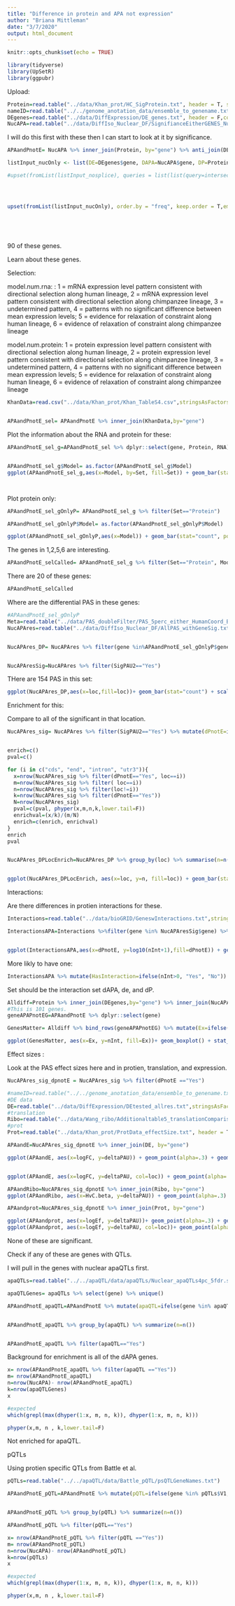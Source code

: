 ```yaml
---
title: "Difference in protein and APA not expression"
author: "Briana Mittleman"
date: "3/7/2020"
output: html_document
---
```


```r
knitr::opts_chunk$set(echo = TRUE)
```

```r
library(tidyverse)
library(UpSetR)
library(ggpubr)
```

Upload:  

```r
Protein=read.table("../data/Khan_prot/HC_SigProtein.txt", header = T, stringsAsFactors = F)%>% dplyr::rename("gene"=gene.symbol)
nameID=read.table("../../genome_anotation_data/ensemble_to_genename.txt",sep="\t", header = T, stringsAsFactors = F)
DEgenes=read.table("../data/DiffExpression/DE_genes.txt", header = F,col.names = c("Gene_stable_ID"),stringsAsFactors = F) %>% inner_join(nameID, by="Gene_stable_ID") %>% dplyr::select(Gene.name) %>% dplyr::rename("gene"=Gene.name)
NucAPA=read.table("../data/DiffIso_Nuclear_DF/SignifianceEitherGENES_Nuclear.txt",header = T,stringsAsFactors = F)
```

I will do this first with these then I can start to look at it by significance.  


```r
APAandPnotE= NucAPA %>% inner_join(Protein, by="gene") %>% anti_join(DEgenes,by="gene")
```

```r
listInput_nucOnly <- list(DE=DEgenes$gene, DAPA=NucAPA$gene, DP=Protein$gene)

#upset(fromList(listInput_nosplice), queries = list(list(query=intersects, params=list("DAPA", "DT", "DP"), color="red", active=T,query.name="APA, Ribo, Protein"),list(query=intersects, params=list("DE", "DT", "DP"), color="orange", active=T, query.name="Expression,Ribo, Protein"),list(query=intersects, params=list("DAPA", "DT"), color="blue", active=T, query.name="APA,Ribo") ,list(query=intersects, params=list("DAPA", "DP"), color="purple", active=T, query.name="APA, Protein"),list(query=intersects, params=list("DAPA", "DE"), color="green", active=T, query.name="APA, Expression")), order.by = "freq", query.legend = "bottom")




upset(fromList(listInput_nucOnly), order.by = "freq", keep.order = T,empty.intersections = "on", queries = list(list(query=intersects, params=list("DAPA", "DP"), color="darkorchid4", active=T,query.name="APA, Protein")))
      
      
      
      
```



90 of these genes.  

Learn about these genes. 

Selection:  


model.num.rna: : 1 = mRNA expression level pattern consistent with directional selection along human lineage, 2 = mRNA expression level pattern consistent with directional selection along chimpanzee lineage, 3 = undetermined pattern, 4 = patterns with no significant difference between mean expression levels; 5 = evidence for relaxation of constraint along human lineage, 6 = evidence of relaxation of constraint along chimpanzee lineage

model.num.protein: 1 = protein expression level pattern consistent with directional selection along human lineage, 2 = protein expression level pattern consistent with directional selection along chimpanzee lineage, 3 = undetermined pattern, 4 = patterns with no significant difference between mean expression levels; 5 = evidence for relaxation of constraint along human lineage, 6 = evidence of relaxation of constraint along chimpanzee lineage 


```r
KhanData=read.csv("../data/Khan_prot/Khan_TableS4.csv",stringsAsFactors = F)  %>% dplyr::select(gene.symbol,contains("model") ) %>% dplyr::rename("gene"=gene.symbol, "Protein"=model.num.protein, "RNA"=model.num.rna)


APAandPnotE_sel= APAandPnotE %>% inner_join(KhanData,by="gene")
```

Plot the information about the RNA and protein for these:  

```r
APAandPnotE_sel_g=APAandPnotE_sel %>% dplyr::select(gene, Protein, RNA) %>% gather("Set", "Model", -gene)


APAandPnotE_sel_g$Model= as.factor(APAandPnotE_sel_g$Model)
ggplot(APAandPnotE_sel_g,aes(x=Model, by=Set, fill=Set)) + geom_bar(stat="count", position="dodge") + scale_fill_brewer(palette = "RdYlBu")




```

Plot protein only:  

```r
APAandPnotE_sel_gOnlyP= APAandPnotE_sel_g %>% filter(Set=="Protein")

APAandPnotE_sel_gOnlyP$Model= as.factor(APAandPnotE_sel_gOnlyP$Model)

ggplot(APAandPnotE_sel_gOnlyP,aes(x=Model)) + geom_bar(stat="count", position="dodge", fill="darkorchid4") + labs(y="Number of Genes", x="Protein Selection Model", title="Protein and APA differences\n no difference in Expression") + scale_x_discrete( labels=c("Selection Human","Selection Chimp","Undetermined","No mean difference","Relaxation in Chimp"))+theme(axis.text.x=element_text(angle=90, hjust=0), text= element_text(size=16)) 
```


The genes in 1,2,5,6 are interesting.  

```r
APAandPnotE_selCalled= APAandPnotE_sel_g %>% filter(Set=="Protein", Model %in% c(1,2,5,6))
```
There are 20 of these genes: 

```r
APAandPnotE_selCalled
```


Where are the differential PAS in these genes:  

```r
#APAandPnotE_sel_gOnlyP
Meta=read.table("../data/PAS_doubleFilter/PAS_5perc_either_HumanCoord_BothUsage_meta_doubleFilter.txt", header = T, stringsAsFactors = T) %>% dplyr::rename("ChimpUsage"=Chimp, "HumanUsage"=Human)
NucAPAres=read.table("../data/DiffIso_Nuclear_DF/AllPAS_withGeneSig.txt", header = T,stringsAsFactors = F) %>% inner_join(Meta, by=c("chr", "start","end", "gene"))


NucAPAres_DP= NucAPAres %>% filter(gene %in%APAandPnotE_sel_gOnlyP$gene ) %>% filter(SigPAU2=="Yes")


NucAPAresSig=NucAPAres %>% filter(SigPAU2=="Yes")
```

THere are 154 PAS in this set:


```r
ggplot(NucAPAres_DP,aes(x=loc,fill=loc))+ geom_bar(stat="count") + scale_fill_brewer(palette = "RdYlBu")+theme(axis.text.x=element_text(angle=90, hjust=0), text= element_text(size=16), legend.position = "false") + labs(x="", y="Number of PAS", title="Expression independent PAS locations")
```


Enrichment for this:  

Compare to all of the significant in that location. 

```r

NucAPAres_sig= NucAPAres %>% filter(SigPAU2=="Yes") %>% mutate(dPnotE=ifelse(PAS %in% NucAPAres_DP$PAS,"Yes", "No"))


enrich=c()
pval=c()

for (i in c("cds", "end", "intron", "utr3")){
  x=nrow(NucAPAres_sig %>% filter(dPnotE=="Yes", loc==i))
  m=nrow(NucAPAres_sig %>% filter( loc==i))
  n=nrow(NucAPAres_sig %>% filter(loc!=i))
  k=nrow(NucAPAres_sig %>% filter(dPnotE=="Yes"))
  N=nrow(NucAPAres_sig)
  pval=c(pval, phyper(x,m,n,k,lower.tail=F))
  enrichval=(x/k)/(m/N)
  enrich=c(enrich, enrichval)
}
enrich
pval


NucAPAres_DPLocEnrich=NucAPAres_DP %>% group_by(loc) %>% summarise(n=n()) %>% bind_cols(enrichment=enrich, pvalue=pval)


ggplot(NucAPAres_DPLocEnrich, aes(x=loc, y=n, fill=loc)) + geom_bar(stat="identity") + scale_fill_brewer(palette = "RdYlBu")+theme(axis.text.x=element_text(angle=90, hjust=0), text= element_text(size=16), legend.position = "false") + labs(x="", y="Number of PAS", title="Expression independent PAS locations")+ geom_text(aes(label=paste("Enrichment=",round(enrichment,2), "X", sep=""), vjust=0)) +geom_text(aes(label=paste("Pval=",round(pvalue,2), sep=""), vjust=2))
```

Interactions:


Are there differences in protien interactions for these. 
```r
Interactions=read.table("../data/bioGRID/GeneswInteractions.txt",stringsAsFactors = F, header = T) 

InteractionsAPA=Interactions %>%filter(gene %in% NucAPAresSig$gene) %>% mutate(dPnotE=ifelse(gene %in% NucAPAres_DP$gene, "Yes", "No"))


ggplot(InteractionsAPA,aes(x=dPnotE, y=log10(nInt+1),fill=dPnotE)) + geom_boxplot(notch = T) + stat_compare_means() + scale_fill_brewer(palette = "Set1")+theme(axis.text.x=element_text(angle=90, hjust=0), text= element_text(size=16), legend.position = "false") + labs(x="Gene in Expression independent set", y="log10(Number of Protein Interactions)", title="Protein Interactions for Expression \nindependent dAPA genes")
```

More likly to have one:  

```r
InteractionsAPA %>% mutate(HasInteraction=ifelse(nInt>0, "Yes", "No")) %>% group_by(dPnotE, HasInteraction) %>% summarise(nWithSet=n())
```

Set should be the interaction set dAPA, de, and dP. 

```r
Alldiff=Protein %>% inner_join(DEgenes,by="gene") %>% inner_join(NucAPA, by="gene") %>% dplyr::select(gene)
#This is 101 genes.  
geneAPAPnotEG=APAandPnotE %>% dplyr::select(gene)

GenesMatter= Alldiff %>% bind_rows(geneAPAPnotEG) %>% mutate(Ex=ifelse(gene %in% geneAPAPnotEG$gene, "No", "Yes")) %>% inner_join(Interactions, by="gene")
```


```r
ggplot(GenesMatter, aes(x=Ex, y=nInt, fill=Ex))+ geom_boxplot() + stat_compare_means() + scale_fill_brewer(palette = "RdYlBu")+theme(axis.text.x=element_text(angle=90, hjust=0), text= element_text(size=16), legend.position = "false") + labs(x="DE gene", y="Number of protein protein interactions", title="dAPA, DP, and DE")
```


Effect sizes : 

Look at the PAS effect sizes here and in protien, translation, and expression. 
```r
NucAPAres_sig_dpnotE = NucAPAres_sig %>% filter(dPnotE =="Yes")

#nameID=read.table("../../genome_anotation_data/ensemble_to_genename.txt",sep="\t", header = T, stringsAsFactors = F) %>% dplyr::select(Gene_stable_ID, Gene.name)
#DE data
DE=read.table("../data/DiffExpression/DEtested_allres.txt",stringsAsFactors = F,header = F, col.names = c("Gene_stable_ID" ,"logFC" ,"AveExpr" , "t" ,  "P.Value" ,  "adj.P.Val", "B"  )) %>% inner_join(nameID,by="Gene_stable_ID") %>% dplyr::rename('gene'=Gene.name) %>% dplyr::select(-Gene_stable_ID)
#translation
Ribo=read.table("../data/Wang_ribo/Additionaltable5_translationComparisons.txt",header = T, stringsAsFactors = F) %>% dplyr::rename("Gene_stable_ID"= ENSG) %>% inner_join(nameID,by="Gene_stable_ID") %>% dplyr::select(Gene.name, HvC.beta, HvC.pvalue, HvC.FDR) %>% dplyr::rename("gene"=Gene.name)
#prot  
Prot=read.table("../data/Khan_prot/ProtData_effectSize.txt", header = T, stringsAsFactors = F)
```


```r
APAandE=NucAPAres_sig_dpnotE %>% inner_join(DE, by="gene")

ggplot(APAandE, aes(x=logFC, y=deltaPAU)) + geom_point(alpha=.3) + geom_smooth(method="lm") +stat_cor()


ggplot(APAandE, aes(x=logFC, y=deltaPAU, col=loc)) + geom_point(alpha=.3) + geom_smooth(method="lm")  +stat_cor(label.x = 1)

APAandRibo=NucAPAres_sig_dpnotE %>% inner_join(Ribo, by="gene")
ggplot(APAandRibo, aes(x=HvC.beta, y=deltaPAU)) + geom_point(alpha=.3) + geom_smooth(method="lm") +stat_cor()

APAandprot=NucAPAres_sig_dpnotE %>% inner_join(Prot, by="gene")

ggplot(APAandprot, aes(x=logEf, y=deltaPAU))+ geom_point(alpha=.3) + geom_smooth(method="lm") +stat_cor( )
ggplot(APAandprot, aes(x=logEf, y=deltaPAU, col=loc))+ geom_point(alpha=.3) + geom_smooth(method="lm") +stat_cor( )
```
None of these are significant.  


Check if any of these are genes with QTLs.  

I will pull in the genes with nuclear apaQTLs first.  

```r
apaQTLs=read.table("../../apaQTL/data/apaQTLs/Nuclear_apaQTLs4pc_5fdr.sort.bed",col.names = c('chr','start','end', 'PASid','score', 'strand')) %>% separate(PASid, into=c("gene", "PAS", "loc"),sep=":")

apaQTLGenes= apaQTLs %>% select(gene) %>% unique()
```


```r
APAandPnotE_apaQTL=APAandPnotE %>% mutate(apaQTL=ifelse(gene %in% apaQTLGenes$gene, "Yes", "No"))


APAandPnotE_apaQTL %>% group_by(apaQTL) %>% summarize(n=n())


APAandPnotE_apaQTL %>% filter(apaQTL=="Yes")
```

Background for enrichment is all of the dAPA genes.  
```r
x= nrow(APAandPnotE_apaQTL %>% filter(apaQTL =="Yes"))
m= nrow(APAandPnotE_apaQTL)
n=nrow(NucAPA)- nrow(APAandPnotE_apaQTL)
k=nrow(apaQTLGenes)
x

#expected
which(grepl(max(dhyper(1:x, m, n, k)), dhyper(1:x, m, n, k)))

phyper(x,m, n , k,lower.tail=F)

```
Not enriched for apaQTL.

pQTLs  

Using protien specific QTLs from Battle et al. 
```r
pQTLs=read.table("../../apaQTL/data/Battle_pQTL/psQTLGeneNames.txt")

APAandPnotE_pQTL=APAandPnotE %>% mutate(pQTL=ifelse(gene %in% pQTLs$V1, "Yes", "No"))


APAandPnotE_pQTL %>% group_by(pQTL) %>% summarize(n=n())

APAandPnotE_pQTL %>% filter(pQTL=="Yes")
```


```r
x= nrow(APAandPnotE_pQTL %>% filter(pQTL =="Yes"))
m= nrow(APAandPnotE_pQTL)
n=nrow(NucAPA)- nrow(APAandPnotE_pQTL)
k=nrow(pQTLs)
x

#expected
which(grepl(max(dhyper(1:x, m, n, k)), dhyper(1:x, m, n, k)))

phyper(x,m, n , k,lower.tail=F)

```


